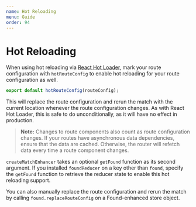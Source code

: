 ```yaml
---
name: Hot Reloading
menu: Guide
order: 94
---
```


# Hot Reloading

When using hot reloading via [React Hot Loader](https://gaearon.github.io/react-hot-loader/), mark your route configuration with `hotRouteConfig` to enable hot reloading for your route configuration as well.

```js
export default hotRouteConfig(routeConfig);
```

This will replace the route configuration and rerun the match with the current location whenever the route configuration changes. As with React Hot Loader, this is safe to do unconditionally, as it will have no effect in production.

> **Note:** Changes to route components also count as route configuration changes. If your routes have asynchronous data dependencies, ensure that the data are cached. Otherwise, the router will refetch data every time a route component changes.

`createMatchEnhancer` takes an optional `getFound` function as its second argument. If you installed `foundReducer` on a key other than `found`, specify the `getFound` function to retrieve the reducer state to enable this hot reloading support.

You can also manually replace the route configuration and rerun the match by calling `found.replaceRouteConfig` on a Found-enhanced store object.
